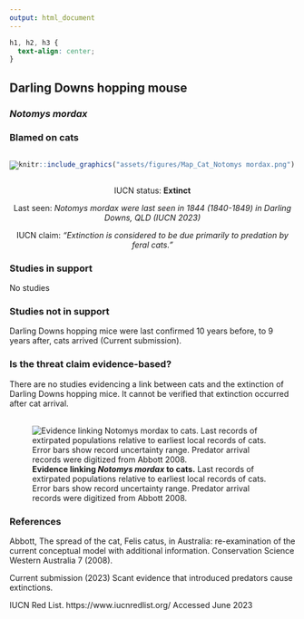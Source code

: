 ```yaml
---
output: html_document
---
```

```css
h1, h2, h3 {
  text-align: center;
}
```

## **Darling Downs hopping mouse**
### *Notomys mordax*
### Blamed on cats

:::: {style="display: flex;"}

::: {}

![](assets/photos/Notomys mordax.png)

:::

::: {}

:::

::: {}
  ```r
  knitr::include_graphics("assets/figures/Map_Cat_Notomys mordax.png")
  ```
:::

::::

<center>
IUCN status: **Extinct**

Last seen: *Notomys mordax were last seen in 1844 (1840-1849) in Darling Downs, QLD (IUCN 2023)*

IUCN claim: *"Extinction is considered to be due primarily to predation by feral cats."*

</center>


### Studies in support

No studies

### Studies not in support

Darling Downs hopping mice were last confirmed 10 years before, to 9 years after, cats arrived (Current submission).

### Is the threat claim evidence-based?

There are no studies evidencing a link between cats and the extinction of Darling Downs hopping mice. It cannot be verified that extinction occurred after cat arrival.
<br>
<br>

![**Evidence linking *Notomys mordax* to cats.** Last records of extirpated populations relative to earliest local records of cats. Error bars show record uncertainty range. Predator arrival records were digitized from Abbott 2008.](assets/figures/Main_Evidence_Cat_Notomys mordax.png)

### References



Abbott, The spread of the cat, Felis catus, in Australia: re-examination of the current conceptual model with additional information. Conservation Science Western Australia 7 (2008).

Current submission (2023) Scant evidence that introduced predators cause extinctions.

IUCN Red List. https://www.iucnredlist.org/ Accessed June 2023

